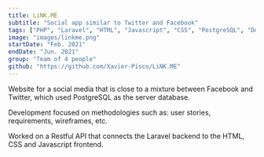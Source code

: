 ```yaml
---
title: LiNK.ME
subtitle: "Social app similar to Twitter and Facebook"
tags: ["PHP", "Laravel", "HTML", "Javascript", "CSS", "PostgreSQL", "Docker", "Bootstrap"]
image: "images/linkme.png"
startDate: "Feb. 2021"
endDate: "Jun. 2021"
group: "Team of 4 people"
github: "https://github.com/Xavier-Pisco/LiNK.ME"
---
```

Website for a social media that is close to a mixture between Facebook and Twitter, which used PostgreSQL as the server database.

Development focused on methodologies such as: user stories, requirements, wireframes, etc.

Worked on a Restful API that connects the Laravel backend to the HTML, CSS and Javascript frontend.